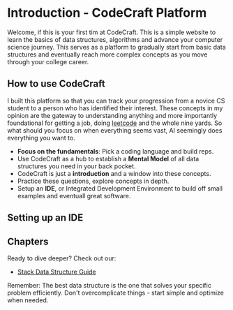 # Introduction - CodeCraft Platform

Welcome, if this is your first tim at CodeCraft. This is a simple website to learn the basics of data structures, algorithms and advance your computer science journey.
This serves as a platform to gradually start from basic data structures and eventually reach more complex concepts as you move through your college career.

## How to use CodeCraft

I built this platform so that you can track your progression from a novice CS student to a person who has identified their interest. These concepts in my opinion are the gateway to understanding anything and more importantly foundational for getting a job, doing [leetcode](https://leetcode.com/) and the whole nine yards.
So what should you focus on when everything seems vast, AI seemingly does everything you want to.

- **Focus on the fundamentals**: Pick a coding language and build reps.
- Use CodeCraft as a hub to establish a **Mental Model** of all data structures you need in your back pocket.
- CodeCraft is just a **introduction** and a window into these concepts.
- Practice these questions, explore concepts in depth.
- Setup an **IDE**, or Integrated Development Environment to build off small examples and eventuall great software.

## Setting up an IDE

## Chapters

Ready to dive deeper? Check out our:

- [Stack Data Structure Guide](/docs/stack)

Remember: The best data structure is the one that solves your specific problem efficiently. Don't overcomplicate things - start simple and optimize when needed.
